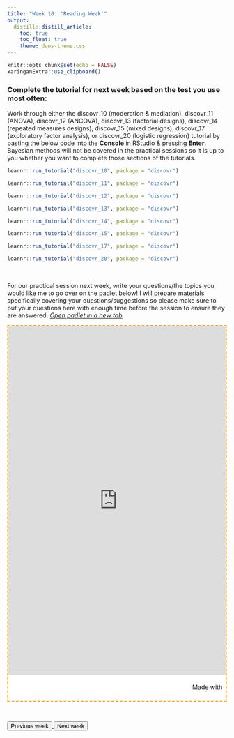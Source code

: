 ```yaml
---
title: "Week 10: 'Reading Week'"
output:
  distill::distill_article:
    toc: true
    toc_float: true
    theme: dans-theme.css
---
```


```r
knitr::opts_chunk$set(echo = FALSE)
xaringanExtra::use_clipboard()
```

<!--

### HappyHouR 

Slides [(*open in a new tab*)](https://fundrmentals-slides.netlify.app/week_10/index.html){target="_blank"}

<iframe id="inlineFrameExample"
    title="Inline Frame Example"
    height="360"
    src="">
</iframe>
-->

### Complete the tutorial for next week based on the test you use most often: 

:::ojtask

Work through either the discovr_10 (moderation & mediation), discovr_11 (ANOVA), discovr_12 (ANCOVA), discovr_13 (factorial designs), discovr_14 (repeated measures designs), discovr_15 (mixed designs), discovr_17 (exploratory factor analysis), or discovr_20 (logistic regression) tutorial by pasting the below code into the **Console** in RStudio & pressing **Enter**. Bayesian methods will not be covered in the practical sessions so it is up to you whether you want to complete those sections of the tutorials. 

```r
learnr::run_tutorial("discovr_10", package = "discovr")
```

```r
learnr::run_tutorial("discovr_11", package = "discovr")
```

```r
learnr::run_tutorial("discovr_12", package = "discovr")
```

```r
learnr::run_tutorial("discovr_13", package = "discovr")
```

```r
learnr::run_tutorial("discovr_14", package = "discovr")
```

```r
learnr::run_tutorial("discovr_15", package = "discovr")
```

```r
learnr::run_tutorial("discovr_17", package = "discovr")
```

```r
learnr::run_tutorial("discovr_20", package = "discovr")
```

:::

<br>

For our practical session next week, write your questions/the topics you would like me to go over on the padlet below! I will prepare materials specifically covering your questions/suggestions so please make sure to put your questions here with enough time before the session to ensure they are answered. [*Open padlet in a new tab*](https://uofsussex.padlet.org/de84/9gba8ktbw8egpqwm){target="_blank"}

::: {.padlet-embed style="border: dashed 2px orange; rgba(0,0,0,0.1);border-radius:2px;box-sizing:border-box;overflow:hidden;position:relative;width:100%;background:white"}
<p style="padding:0;margin:0">

<iframe src="https://uofsussex.padlet.org/de84/9gba8ktbw8egpqwm" frameborder="0" allow="camera;microphone;geolocation" style="width:100%;height:800px;display:block;padding:0;margin:0">

</iframe>

</p>

::: {style="padding:8px;text-align:right;margin:0;"}
<a href="https://padlet.com?ref=embed" style="padding:0;margin:0;border:none;display:block;line-height:1;height:16px" target="_blank"><img src="https://padlet.net/embeds/made_with_padlet.png" alt="Made with Padlet" width="86" height="16" style="padding:0;margin:0;background:none;border:none;display:inline;box-shadow:none"/></a>
:::
:::



<br>

<div class="button-box col-lg-12">

<a href="https://fundrmentals.netlify.app/week_09.html">
<button class="button3">Previous week</button>
</a>
<a href="https://fundrmentals.netlify.app/week_11.html">
<button class="button4">Next week</button>
</a>

</div>

<br>
